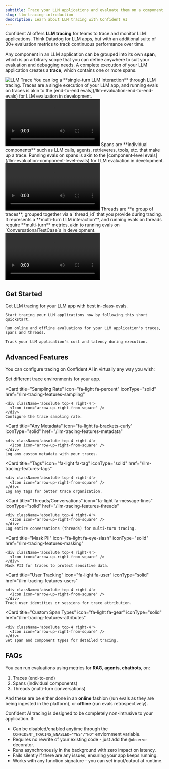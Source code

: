 ```yaml
---
subtitle: Trace your LLM applications and evaluate them on a component level.
slug: llm-tracing-introduction
description: Learn about LLM tracing with Confident AI
---
```


Confident AI offers **LLM tracing** for teams to trace and monitor LLM applications. Think Datadog for LLM apps, but with an additional suite of 30+ evaluation metrics to track continuous performance over time.

Any component in an LLM application can be grouped into its own **span**, which is an arbitrary scope that you can define anywhere to suit your evaluation and debugging needs. A complete execution of your LLM application creates a **trace**, which contains one or more spans.

<Frame>
  <img src="https://deepeval-docs.s3.amazonaws.com/docs:llm-trace.png" alt="LLM Trace"/>
</Frame>

<Tabs>
  <Tab title="Traces">
    You can log a **single-turn LLM interaction** through LLM tracing. Traces are a single execution of your LLM app, and running evals on traces is akin to the [end-to-end evals](/llm-evaluation-end-to-end-evals) for LLM evaluation in development.
    <Frame caption="LLM Tracing: Traces with Evals">
        <video style={{ aspectRatio: '16 / 9', width: '100%' }} controls>
            <source src="https://confident-docs.s3.us-east-1.amazonaws.com/llm-tracing:traces.mp4" type="video/mp4" />
        </video>
    </Frame>
  </Tab>
  <Tab title="Spans">
    Spans are **individual components** such as LLM calls, agents, retrieveres, tools, etc. that make up a trace. Running evals on spans is akin to the [component-level evals](/llm-evaluation-component-level-evals) for LLM evaluation in development.
    <Frame caption="LLM Tracing: Spans with Evals">
        <video style={{ aspectRatio: '16 / 9', width: '100%' }} controls>
            <source src="https://confident-docs.s3.us-east-1.amazonaws.com/llm-tracing:spans.mp4" type="video/mp4" />
        </video>
    </Frame>
  </Tab>
  <Tab title="Threads">
    Threads are **a group of traces**, grouped together via a `thread_id` that you provide during tracing. It represents a **multi-turn LLM interaction**, and running evals on threads require **multi-turn** metrics, akin to running evals on `ConversationalTestCase`s in development.
    <Frame caption="LLM Tracing: Threads with Evals">
        <video style={{ aspectRatio: '16 / 9', width: '100%' }} controls>
            <source src="https://confident-docs.s3.us-east-1.amazonaws.com/llm-tracing:threads.mp4" type="video/mp4" />
        </video>
    </Frame>
  </Tab>
</Tabs>

## Get Started

Get LLM tracing for your LLM app with best in-class-evals.

<CardGroup cols={3}>
  <Card
    title="5 Min Quickstart"
    icon="fa-light fa-bolt"
    iconType="solid"
    href="/llm-tracing-quickstart"
  >
    <div className='absolute top-4 right-4'>
      <Icon icon="arrow-up-right-from-square" />
    </div>

    Start tracing your LLM applications now by following this short quickstart.

  </Card>
  <Card
    title="Online & Offline Evals"
    icon="fa-light fa-toggle-on"
    iconType="solid"
    href="/llm-tracing-evaluations"
  >
    <div className='absolute top-4 right-4'>
      <Icon icon="arrow-up-right-from-square" />
    </div>

    Run online and offline evaluations for your LLM application's traces, spans and threads.

  </Card>
  <Card
    title="Latency and Cost Tracking"
    icon="fa-light fa-stopwatch"
    iconType="solid"
    href="/llm-tracing-latency-cost-tracking"
  >
    <div className='absolute top-4 right-4'>
      <Icon icon="arrow-up-right-from-square" />
    </div>

    Track your LLM application's cost and latency during execution.

  </Card>
</CardGroup>

## Advanced Features

You can configure tracing on Confident AI in virtually any way you wish:

<CardGroup cols={2}>
  <Card
    title="Trace Environments"
    icon="fa-light fa-globe"
    iconType="solid"
    href="/llm-tracing-features-environment"
  >
    <div className='absolute top-4 right-4'>
      <Icon icon="arrow-up-right-from-square" />
    </div>
    Set different trace environments for your app.
  </Card>

  <Card
    title="Sampling Rate"
    icon="fa-light fa-percent"
    iconType="solid"
    href="/llm-tracing-features-sampling"
  >
    <div className='absolute top-4 right-4'>
      <Icon icon="arrow-up-right-from-square" />
    </div>
    Configure the trace sampling rate.
  </Card>

  <Card
    title="Any Metadata"
    icon="fa-light fa-brackets-curly"
    iconType="solid"
    href="/llm-tracing-features-metadata"
  >
    <div className='absolute top-4 right-4'>
      <Icon icon="arrow-up-right-from-square" />
    </div>
    Log any custom metadata with your traces.
  </Card>

  <Card
    title="Tags"
    icon="fa-light fa-tag"
    iconType="solid"
    href="/llm-tracing-features-tags"
  >
    <div className='absolute top-4 right-4'>
      <Icon icon="arrow-up-right-from-square" />
    </div>
    Log any tags for better trace organization.
  </Card>

  <Card
    title="Threads/Conversations"
    icon="fa-light fa-message-lines"
    iconType="solid"
    href="/llm-tracing-features-threads"
  >
    <div className='absolute top-4 right-4'>
      <Icon icon="arrow-up-right-from-square" />
    </div>
    Log entire conversations (threads) for multi-turn tracing.
  </Card>

  <Card
    title="Mask PII"
    icon="fa-light fa-eye-slash"
    iconType="solid"
    href="/llm-tracing-features-masking"
  >
    <div className='absolute top-4 right-4'>
      <Icon icon="arrow-up-right-from-square" />
    </div>
    Mask PII for traces to protect sensitive data.
  </Card>

  <Card
    title="User Tracking"
    icon="fa-light fa-user"
    iconType="solid"
    href="/llm-tracing-features-users"
  >
    <div className='absolute top-4 right-4'>
      <Icon icon="arrow-up-right-from-square" />
    </div>
    Track user identities or sessions for trace attribution.
  </Card>

  <Card
    title="Custom Span Types"
    icon="fa-light fa-gear"
    iconType="solid"
    href="/llm-tracing-features-attributes"
  >
    <div className='absolute top-4 right-4'>
      <Icon icon="arrow-up-right-from-square" />
    </div>
    Set span and component types for detailed tracing.
  </Card>
</CardGroup>

## FAQs

<AccordionGroup>
<Accordion title="What evals are offered by Confident AI LLM tracing?">

You can run evaluations using metrics for **RAG**, **agents**, **chatbots**, on:

1. Traces (end-to-end)
2. Spans (individual components)
3. Threads (multi-turn conversations)

And these are be either done in an **online** fashion (run evals as they are being ingested in the platform), or **offline** (run evals retrospectively).

</Accordion>
<Accordion title="How will tracing affect my app?">

Confident AI tracing is designed to be completely non-intrusive to your application. It:

- Can be disabled/enabled anytime through the `CONFIDENT_TRACING_ENABLED="YES"/"NO"` enviornment variable.
- Requires no rewrite of your existing code - just add the `@observe` decorator.
- Runs asynchronously in the background with zero impact on latency.
- Fails silently if there are any issues, ensuring your app keeps running.
- Works with any function signature - you can set input/output at runtime.

</Accordion>
</AccordionGroup>